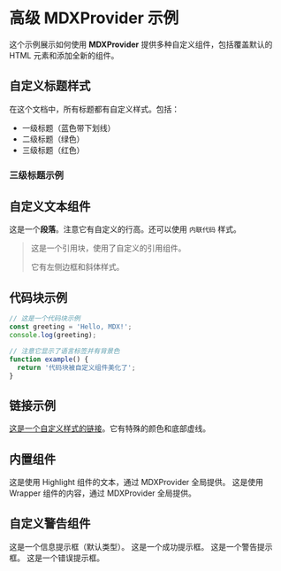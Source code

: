 # 高级 MDXProvider 示例

这个示例展示如何使用 **MDXProvider** 提供多种自定义组件，包括覆盖默认的 HTML 元素和添加全新的组件。

## 自定义标题样式

在这个文档中，所有标题都有自定义样式。包括：
- 一级标题（蓝色带下划线）
- 二级标题（绿色）
- 三级标题（红色）

### 三级标题示例

## 自定义文本组件

这是一个**段落**。注意它有自定义的行高。还可以使用 `内联代码` 样式。

> 这是一个引用块，使用了自定义的引用组件。
> 
> 它有左侧边框和斜体样式。

## 代码块示例

```js
// 这是一个代码块示例
const greeting = 'Hello, MDX!';
console.log(greeting);

// 注意它显示了语言标签并有背景色
function example() {
  return '代码块被自定义组件美化了';
}
```

## 链接示例

[这是一个自定义样式的链接](https://mdxjs.com/)。它有特殊的颜色和底部虚线。

## 内置组件

<Highlight>
  这是使用 Highlight 组件的文本，通过 MDXProvider 全局提供。
</Highlight>

<Wrapper>
  这是使用 Wrapper 组件的内容，通过 MDXProvider 全局提供。
</Wrapper>

## 自定义警告组件

<CustomAlert>
  这是一个信息提示框（默认类型）。
</CustomAlert>

<CustomAlert type="success">
  这是一个成功提示框。
</CustomAlert>

<CustomAlert type="warning">
  这是一个警告提示框。
</CustomAlert>

<CustomAlert type="error">
  这是一个错误提示框。
</CustomAlert> 